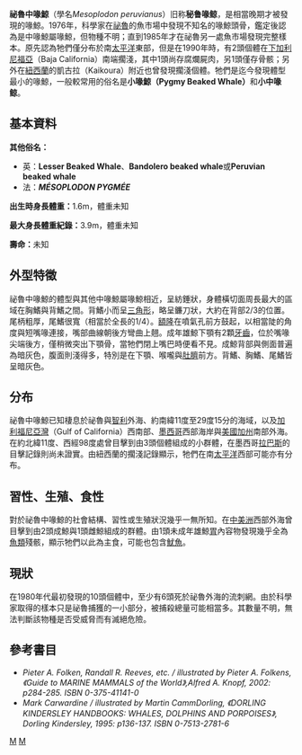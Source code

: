 {{Speciesbox 
| taxon = Mesoplodon peruvianus
| authority = Reyes, Mead & Van Waerebeek, 1991
| status = DD
| image2 = Hector's_beaked_whale_size.svg
| image2_caption = 與人的大小比較
| range_map = Cetacea range map Pygmy Beaked Whale.png
| range_map_caption = 已知的分布範圍
}}

'''祕魯中喙鯨'''（學名''Mesoplodon peruvianus''）旧称'''秘鲁喙鲸'''，是相當晚期才被發現的喙鯨。1976年，科學家在[[祕魯|祕魯]]的魚市場中發現不知名的喙鯨頭骨，鑑定後認為是中喙鯨屬喙鯨，但物種不明；直到1985年才在祕魯另一處魚市場發現完整樣本。原先認為牠們僅分布於南[[太平洋|太平洋]]東部，但是在1990年時，有2頭個體在[[下加利尼福亞|下加利尼福亞]]（Baja California）南端擱淺，其中1頭尚存腐爛屍肉，另1頭僅存骨骸；另外在[[紐西蘭|紐西蘭]]的凱古拉（Kaikoura）附近也曾發現擱淺個體。牠們是迄今發現體型最小的喙鯨，一般較常用的俗名是'''小喙鯨（Pygmy Beaked Whale）'''和'''小中喙鲸'''。

== 基本資料 ==

'''其他俗名：'''
* 英：'''Lesser Beaked Whale'''、'''Bandolero beaked whale'''或'''Peruvian beaked whale'''
* 法：'''''MÉSOPLODON PYGMÉE'''''

'''出生時身長體重：'''1.6m，體重未知

'''最大身長體重紀錄：'''3.9m，體重未知

'''壽命：'''未知

== 外型特徵 ==

祕魯中喙鯨的體型與其他中喙鯨屬喙鯨相近，呈紡錘狀，身體橫切面周長最大的區域在胸鰭與背鰭之間。背鰭小而呈[[三角形|三角形]]，略呈鐮刀狀，大約在背部2/3的位置。尾柄粗厚，尾鰭很寬（相當於全長的1/4）。[[額隆|額隆]]在噴氣孔前方鼓起，以相當陡的角度與短嘴喙連接，嘴部曲線朝後方彎曲上翹。成年雄鯨下顎有2顆[[牙齒|牙齒]]，位於嘴喙尖端後方，僅稍微突出下顎骨，當牠們閉上嘴巴時便看不見。成鯨背部與側面普遍為暗灰色，腹面則淺得多，特別是在下顎、喉嚨與[[肚臍|肚臍]]前方。背鰭、胸鰭、尾鰭皆呈暗灰色。

== 分布 ==

祕魯中喙鯨已知棲息於祕魯與[[智利|智利]]外海、約南緯11度至29度15分的海域，以及[[加利福尼亞灣|加利福尼亞灣]]（Gulf of California）西南部、[[墨西哥|墨西哥]]西部海岸與[[美國|美國]][[加州|加州]]南部外海。在約北緯11度、西經98度處曾目擊到由3頭個體組成的小群體，在墨西哥[[拉巴斯|拉巴斯]]的目擊記錄則尚未證實。由紐西蘭的擱淺記錄顯示，牠們在南[[太平洋|太平洋]]西部可能亦有分布。

== 習性、生殖、食性 ==

對於祕魯中喙鯨的社會結構、習性或生殖狀況幾乎一無所知。在[[中美洲|中美洲]]西部外海曾目擊到由2頭成鯨與1頭雌鯨組成的群體。由1頭未成年雄鯨[[胃|胃]]內容物發現幾乎全為[[魚類|魚類]]殘骸，顯示牠們以此為主食，可能也包含[[魷魚|魷魚]]。

== 現狀 ==

在1980年代最初發現的10頭個體中，至少有6頭死於祕魯外海的流刺網。由於科學家取得的樣本只是祕魯捕獲的一小部分，被捕殺總量可能相當多。其數量不明，無法判斷該物種是否受威脅而有滅絕危險。

== 參考書目 ==
* ''Pieter A. Folken, Randall R. Reeves, etc. / illustrated by Pieter A. Folkens, 《Guide to MARINE MAMMALS of the World》,Alfred A. Knopf, 2002: p284-285. ISBN 0-375-41141-0''
* ''Mark Carwardine / illustrated by Martin CammDorling, 《DORLING KINDERSLEY HANDBOOKS: WHALES, DOLPHINS AND PORPOISES》, Dorling Kindersley, 1995: p136-137. ISBN 0-7513-2781-6''
{{Taxonbar}}

[[Category:1991年描述的动物|M]]
[[Category:中喙鲸属|M]]